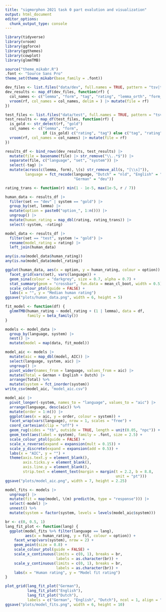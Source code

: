 ```yaml
---
title: "sigmorphon 2021 task 0 part evalution and visualization"
output: html_document
editor_options: 
  chunk_output_type: console
---
```


```r
library(tidyverse)
library(vroom)
library(ggforce)
library(ggthemes)
library(cowplot)
library(glmmTMB)

source("theme_mikabr.R")
.font <- "Source Sans Pro"
theme_set(theme_mikabr(base_family = .font))
```

```r
dev_files <- list.files("data/dev", full.names = TRUE, pattern = "tsv|txt|csv")
dev_results <- map_df(dev_files, function(rf) {
  col_names <- c("lemma", "form", "tag", "rating", "lemma_orth", "form_orth")
  vroom(rf, col_names = col_names, delim = ) |> mutate(file = rf)
})

test_files <- list.files("data/test", full.names = TRUE, pattern = "tsv|txt")
test_results <- map_df(test_files, function(rf) {
  is_gold <- str_detect(rf, "gold")
  col_names <- c("lemma", "form",
                 if (is_gold) c("rating", "tag") else c("tag", "rating"))
  vroom(rf, col_names = col_names) |> mutate(file = rf)
})

results_df <- bind_rows(dev_results, test_results) |>
  mutate(file = basename(file) |> str_remove("\\..*$")) |>
  separate(file, c("language", "set", "system")) |>
  select(-tag) |>
  mutate(across(c(lemma, form), \(s) str_remove_all(s, "[\\s]")),
         language = fct_recode(language, "Dutch" = "nld", "English" = "eng",
                               "German" = "deu"))

rating_trans <- function(r) min(1 - 1e-5, max(1e-5, r / 7))

human_data <- results_df |>
  filter(set == "dev" | system == "gold") |>
  group_by(set, lemma) |>
  mutate(option = paste0("option_", 1:n())) |>
  ungroup() |>
  mutate(human_rating = map_dbl(rating, rating_trans)) |>
  select(-system, -rating)

model_data <- results_df |>
  filter(set == "test", system != "gold") |>
  rename(model_rating = rating) |>
  left_join(human_data)

any(is.na(model_data$human_rating))
any(is.na(model_data$model_rating))
```

```r
ggplot(human_data, aes(x = option, y = human_rating, colour = option)) +
  facet_grid(vars(set), vars(language)) +
  geom_sina(colour = "darkgrey", size = 0.7, alpha = 0.7) +
  stat_summary(geom = "crossbar", fun.data = mean_cl_boot, width = 0.5) +
  scale_colour_ptol(guide = FALSE) +
  labs(x = "", y = "Median human rating")
ggsave("plots/human_data.png", width = 6, height = 5)
```

```r
fit_model <- function(df) {
  glmmTMB(human_rating ~ model_rating + (1 | lemma), data = df,
          family = beta_family())
}

models <- model_data |>
  group_by(language, system) |>
  nest() |>
  mutate(model = map(data, fit_model))
```

```r
model_aic <- models |>
  mutate(aic = map_dbl(model, AIC)) |>
  select(language, system, aic) |>
  ungroup() |>
  pivot_wider(names_from = language, values_from = aic) |>
  mutate(Total = German + English + Dutch) |>
  arrange(Total) %>%
  mutate(system = fct_inorder(system))
write_csv(model_aic, "model_aic.csv")

model_aic |>
  pivot_longer(-system, names_to = "language", values_to = "aic") |>
  arrange(language, desc(aic)) %>%
  mutate(order = 1:n()) |>
  ggplot(aes(x = aic, y = order, colour = system)) +
  facet_wrap(vars(language), nrow = 1, scales = "free") +
  coord_cartesian(clip = "off") +
  geom_rug(sides = "tb", outside = TRUE, length = unit(0.05, "npc")) +
  geom_text(aes(label = system), family = .font, size = 2.5) +
  scale_colour_ptol(guide = FALSE) +
  scale_x_reverse(expand = expansion(mult = 0.15)) +
  scale_y_discrete(expand = expansion(add = 0.5)) +
  labs(x = "AIC", y = "") +
  theme(axis.text.y = element_blank(),
        axis.ticks.y = element_blank(),
        axis.line.y = element_blank(),
        strip.text = element_text(margin = margin(t = 2.2, b = 8.8,
                                                  unit = "pt")))
ggsave("plots/model_aic.png", width = 7, height = 2.25)
```

```r
model_fits <- models |>
  ungroup() |>
  mutate(fit = map(model, \(m) predict(m, type = "response"))) |>
  select(-model) |>
  unnest() %>%
  mutate(system = factor(system, levels = levels(model_aic$system)))

br <- c(0, 0.5, 1)
lang_fit_plot <- function(lang) {
  ggplot(model_fits %>% filter(language == lang),
         aes(x = human_rating, y = fit, colour = option)) +
    facet_wrap(vars(system), nrow = 2) +
    geom_point(size = 0.8) +
    scale_colour_ptol(guide = FALSE) +
    scale_x_continuous(limits = c(0, 1), breaks = br,
                       labels = as.character(br)) +
    scale_y_continuous(limits = c(0, 1), breaks = br,
                       labels = as.character(br)) +
    labs(x = "Human rating", y = "Model fit rating")
}

plot_grid(lang_fit_plot("German"),
          lang_fit_plot("English"),
          lang_fit_plot("Dutch"),
          labels = c("German", "English", "Dutch"), ncol = 1, align = "left")
ggsave("plots/model_fits.png", width = 6, height = 10)
```
